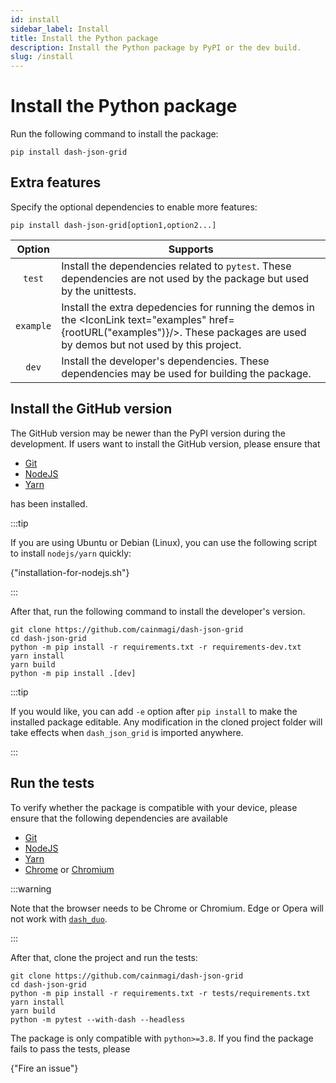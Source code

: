 ```yaml
---
id: install
sidebar_label: Install
title: Install the Python package
description: Install the Python package by PyPI or the dev build.
slug: /install
---
```




# Install the Python package

Run the following command to install the package:

```shell
pip install dash-json-grid
```

## Extra features

Specify the optional dependencies to enable more features:

```shell
pip install dash-json-grid[option1,option2...]
```

|  Option   | <center>Supports</center>                                                                                                                                                         |
| :-------: | :-------------------------------------------------------------------------------------------------------------------------------------------------------------------------------- |
|  `test`   | Install the dependencies related to `pytest`. These dependencies are not used by the package but used by the unittests.                                                           |
| `example` | Install the extra depedencies for running the demos in the <IconLink text="examples" href={rootURL("examples")}/>. These packages are used by demos but not used by this project. |
|   `dev`   | Install the developer's dependencies. These dependencies may be used for building the package.                                                                                    |

## Install the GitHub version

The GitHub version may be newer than the PyPI version during the development.
If users want to install the GitHub version, please ensure that

- [Git<IconExternalLink/>][link-git]
- [NodeJS<IconExternalLink/>][link-nodejs]
- [Yarn<IconExternalLink/>][link-yarn]

has been installed.

:::tip

If you are using Ubuntu or Debian (Linux), you can use the following script to install `nodejs/yarn` quickly:

<p>
  <DarkButton
    to="https://gist.github.com/cainmagi/f028e8ac4b06c3deefaf8ec38d5a7d8f#file-installation-for-nodejs-md"
    icon={octLogoGist16}
    iconVspace={0}
  >
    {"installation-for-nodejs.sh"}
  </DarkButton>
</p>

:::

After that, run the following command to install the developer's version.

```shell
git clone https://github.com/cainmagi/dash-json-grid
cd dash-json-grid
python -m pip install -r requirements.txt -r requirements-dev.txt
yarn install
yarn build
python -m pip install .[dev]
```

:::tip

If you would like, you can add `-e` option after `pip install` to make the installed
package editable. Any modification in the cloned project folder will take effects
when `dash_json_grid` is imported anywhere.

:::

## Run the tests

To verify whether the package is compatible with your device, please ensure that the
following dependencies are available

- [Git<IconExternalLink/>][link-git]
- [NodeJS<IconExternalLink/>][link-nodejs]
- [Yarn<IconExternalLink/>][link-yarn]
- [Chrome<IconExternalLink/>][link-chrome] or [Chromium<IconExternalLink/>][link-chromium]

:::warning

Note that the browser needs to be Chrome or Chromium. Edge or Opera will not work with
[`dash_duo`<IconExternalLink/>][link-dash-duo].

:::

After that, clone the project and run the tests:

```shell
git clone https://github.com/cainmagi/dash-json-grid
cd dash-json-grid
python -m pip install -r requirements.txt -r tests/requirements.txt
yarn install
yarn build
python -m pytest --with-dash --headless
```

The package is only compatible with `python>=3.8`. If you find the package fails to
pass the tests, please

<p>
  <DarkButton to={repoURL("issues/new/choose")} icon={octInfo16}>
    {"Fire an issue"}
  </DarkButton>
</p>

[link-git]: https://git-scm.com/downloads
[link-nodejs]: https://nodejs.org/en/download/package-manager
[link-yarn]: https://yarnpkg.com/getting-started/install
[link-chrome]: https://www.google.com/chrome/dr/download
[link-chromium]: https://www.chromium.org/getting-involved/download-chromium
[link-dash-duo]: https://dash.plotly.com/testing
